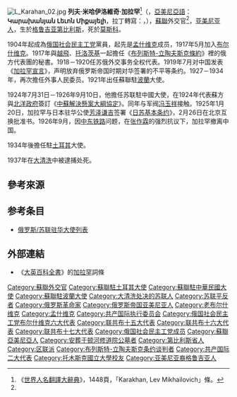 [[Image:L_Karahan_02.jpg|thumb]]
'''列夫·米哈伊洛維奇·加拉罕'''<ref name=ji>《[[世界人名翻譯大辭典|世界人名翻譯大辭典]]》，1448頁，「Karakhan, Lev Mikhailovich」條。</ref>（{{lang-ru|'''Лев Михайлович Карахан'''}}，[[亞美尼亞語|亞美尼亞語]]：'''Կարախանյան Լեւոն Միքայելի'''，拉丁轉寫：{{lang|en|Lev Mikhailovich Karakhan}}，{{bd|1889年|1月20日|1937年|9月20日|catIdx=Karakhan, Lev Mikhailovich}}），[[蘇聯|蘇聯]]外交官<ref name=ji/>，[[亚美尼亚人|亚美尼亚人]]，生於[[格鲁吉亚|格鲁吉亚]][[第比利斯|第比利斯]]，死於[[莫斯科|莫斯科]]。

1904年起成為[[俄国社会民主工党|俄国社会民主工党]]黨員，起先是[[孟什维克|孟什维克]]成员，1917年5月加入[[布尔什维克|布尔什维克]]。1917年與[[越飛|越飛]]、[[托洛茨基|托洛茨基]]一起擔任《[[布列斯特-立陶夫斯克條約|布列斯特-立陶夫斯克條約]]》裡的俄方代表團的秘書。1918－1920任苏俄外交事务全权代表。1919年7月对中国发表《[[加拉罕宣言|加拉罕宣言]]》，声明放弃俄罗斯帝国时期对华签署的不平等条约。1927－1934年，再次擔任外事人民委员。1921年出任蘇聯駐[[波蘭|波蘭]]大使。

1924年7月31日－1926年9月10日，他擔任苏联駐中國大使，在1924年代表蘇方與[[北洋政府|北洋政府]]簽訂《[[中蘇解決懸案大綱協定|中蘇解決懸案大綱協定]]》。同年与军阀[[冯玉祥|冯玉祥]]接触。1925年1月20日，加拉罕与日本驻华公使[[芳泽谦吉|芳泽谦吉]]签署《[[日苏基本条约|日苏基本条约]]》，2月26日在北京互换批准书。1926年9月，因[[中东铁路|中东铁路]]问题，在[[张作霖|张作霖]]的强烈抗议下，加拉罕撤离中国。

1934年後擔任駐[[土耳其|土耳其]]大使。 

1937年在[[大清洗|大清洗]]中被逮捕处死。

==參考來源==
{{reflist}}

==参考条目==
* [[俄罗斯/苏联驻华大使列表|俄罗斯/苏联驻华大使列表]]

==外部連結==
*{{en}}《[[大英百科全書|大英百科全書]]》的[http://www.britannica.com/eb/article-9044686 加拉罕]{{Wayback|url=http://www.britannica.com/eb/article-9044686 |date=20071214210004 }}詞條

{{Authority control}}
{{DEFAULTSORT:Карахан, Лев Михайлович}}
[[Category:蘇聯外交官|Category:蘇聯外交官]]
[[Category:蘇聯駐土耳其大使|Category:蘇聯駐土耳其大使]]
[[Category:蘇聯駐中華民國大使|Category:蘇聯駐中華民國大使]]
[[Category:蘇聯駐波蘭大使|Category:蘇聯駐波蘭大使]]
[[Category:大清洗处决的苏联人|Category:大清洗处决的苏联人]]
[[Category:苏联平反者|Category:苏联平反者]]
[[Category:俄罗斯革命家|Category:俄罗斯革命家]]
[[Category:俄罗斯帝国亚美尼亚人|Category:俄罗斯帝国亚美尼亚人]]
[[Category:老布尔什维克|Category:老布尔什维克]]
[[Category:孟什维克|Category:孟什维克]]
[[Category:共产国际执行委员会|Category:共产国际执行委员会]]
[[Category:俄国社会民主工党布尔什维克六大代表|Category:俄国社会民主工党布尔什维克六大代表]]
[[Category:联共布十五大代表|Category:联共布十五大代表]]
[[Category:联共布十六大代表|Category:联共布十六大代表]]
[[Category:联共布十七大代表|Category:联共布十七大代表]]
[[Category:俄国社会民主工党成员|Category:俄国社会民主工党成员]]
[[Category:蘇聯亞美尼亞人|Category:蘇聯亞美尼亞人]]
[[Category:安葬于顿河修道院公墓者|Category:安葬于顿河修道院公墓者]]
[[Category:第比利斯省人|Category:第比利斯省人]]
[[Category:区联派|Category:区联派]]
[[Category:布列斯特-立陶夫斯克条约谈判者|Category:布列斯特-立陶夫斯克条约谈判者]]
[[Category:共产国际二大代表|Category:共产国际二大代表]]
[[Category:托木斯克國立大學校友|Category:托木斯克國立大學校友]]
[[Category:亚美尼亚裔格鲁吉亚人|Category:亚美尼亚裔格鲁吉亚人]]